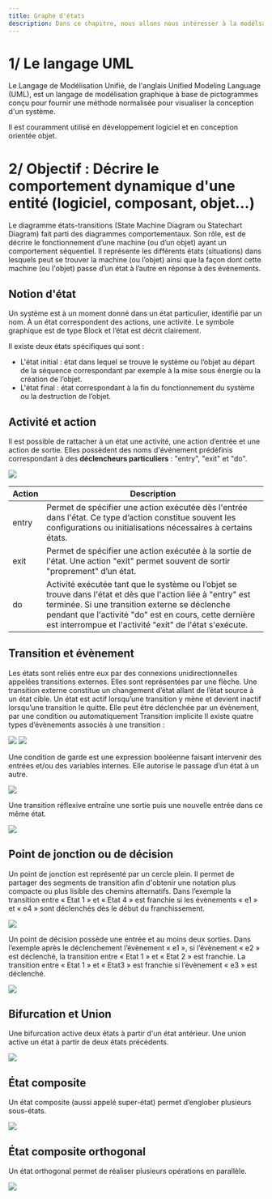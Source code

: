 ```yaml
---
title: Graphe d'états
description: Dans ce chapitre, nous allons nous intéresser à la modélsation des états dans lesquels se trouvent les objets techniques.
---
```


# 1/ Le langage UML

Le Langage de Modélisation Unifié, de l'anglais Unified Modeling Language (UML), est un langage de modélisation graphique à base de pictogrammes conçu pour fournir une méthode normalisée pour visualiser la conception d'un système.

Il est couramment utilisé en développement logiciel et en conception orientée objet.

# 2/ Objectif : Décrire le comportement dynamique d'une entité (logiciel, composant, objet...)

Le diagramme états-transitions (State Machine Diagram ou Statechart Diagram) fait parti des diagrammes comportementaux. Son rôle, est de décrire le fonctionnement d’une machine (ou d’un objet) ayant un comportement séquentiel. Il représente les différents états (situations) dans lesquels peut se trouver la machine (ou l’objet) ainsi que la façon dont cette machine (ou l'objet) passe d’un état à l’autre en réponse à des événements.

## Notion d'état

Un système est à un moment donné dans un état particulier, identifié par un nom. À un état correspondent des actions, une activité. Le symbole graphique est de type Block et l’état est décrit clairement.

Il existe deux états spécifiques qui sont :

-   L'état initial : état dans lequel se trouve le système ou l’objet au départ de la séquence correspondant par exemple à la mise sous énergie ou la création de l’objet.
-   L'état final : état correspondant à la fin du fonctionnement du système ou la destruction de l’objet.

## Activité et action

Il est possible de rattacher à un état une activité, une action d’entrée et une action de sortie. Elles possèdent des noms d'événement prédéfinis correspondant à des **déclencheurs particuliers** : "entry", "exit" et "do".

<Image src="https://i.imgur.com/lDk2e1Q.png" size={300} />

| Action | Description                                                                                                                                                                                                                                                                       |
| ------ | --------------------------------------------------------------------------------------------------------------------------------------------------------------------------------------------------------------------------------------------------------------------------------- |
| entry  | Permet de spécifier une action exécutée dès l'entrée dans l'état. Ce type d’action constitue souvent les configurations ou initialisations nécessaires à certains états.                                                                                                          |
| exit   | Permet de spécifier une action exécutée à la sortie de l'état. Une action "exit" permet souvent de sortir "proprement" d’un état.                                                                                                                                                 |
| do     | Activité exécutée tant que le système ou l’objet se trouve dans l'état et dès que l'action liée à "entry" est terminée. Si une transition externe se déclenche pendant que l'activité "do" est en cours, cette dernière est interrompue et l'activité "exit" de l'état s'exécute. |

## Transition et évènement

Les états sont reliés entre eux par des connexions unidirectionnelles appelées transitions externes. Elles sont représentées par une flèche. Une transition externe constitue un changement d’état allant de l’état source à un état cible. Un état est actif lorsqu’une transition y mène et devient inactif lorsqu’une transition le quitte. Elle peut être déclenchée par un évènement, par une condition ou automatiquement Transition implicite Il existe quatre types d’évènements associés à une transition :

<Image src="https://i.imgur.com/7ff438j.png" size={300} />

<Image src="https://i.imgur.com/Rlm8Vfe.png" size={650} />

Une condition de garde est une expression booléenne faisant intervenir des entrées et/ou des variables internes. Elle autorise le passage d’un état à un autre.

<Image src="https://i.imgur.com/xY1tNnQ.png" size={300} />

Une transition réflexive entraîne une sortie puis une nouvelle entrée dans ce même état.

<Image src="https://i.imgur.com/Snlld1E.png" size={250} />

## Point de jonction ou de décision

Un point de jonction est représenté par un cercle plein. Il permet de partager des segments de transition afin d'obtenir une notation plus compacte ou plus lisible des chemins alternatifs. Dans l’exemple la transition entre « Etat 1 » et « Etat 4 » est franchie si les évènements « e1 » et « e4 » sont déclenchés dès le début du franchissement.

<Image src="https://i.imgur.com/Nu3EFo2.png" size={300} />

Un point de décision possède une entrée et au moins deux sorties. Dans l’exemple après le déclenchement l’évènement « e1 », si l’évènement « e2 » est déclenché, la transition entre « Etat 1 » et « Etat 2 » est franchie. La transition entre « Etat 1 » et « Etat3 » est franchie si l’évènement « e3 » est déclenché.

<Image src="https://i.imgur.com/EPBWJSk.png" size={300} />

## Bifurcation et Union

Une bifurcation active deux états à partir d'un état antérieur. Une union active un état à partir de deux états précédents.

<Image src="https://i.imgur.com/XpJiNgK.png" size={300} />

## État composite

Un état composite (aussi appelé super-état) permet d’englober plusieurs sous-états.

<Image src="https://i.imgur.com/O4TkbS0.png" size={600} />

## État composite orthogonal

Un état orthogonal permet de réaliser plusieurs opérations en parallèle.

<Image src="https://i.imgur.com/Au9BQH6.png" size={500} />

